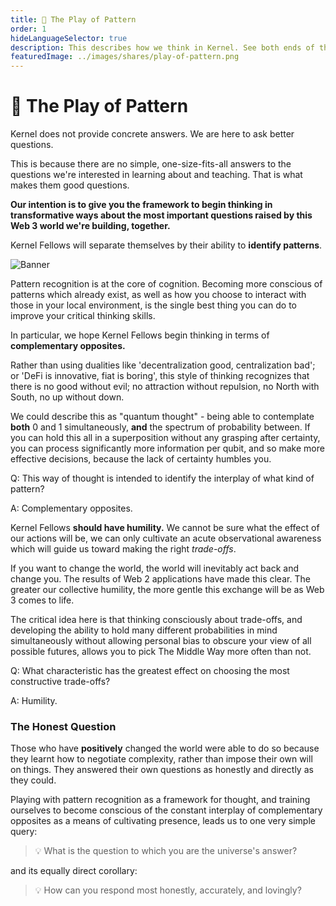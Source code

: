 ```yaml
---
title: 🌈 The Play of Pattern
order: 1
hideLanguageSelector: true
description: This describes how we think in Kernel. See both ends of the spectrum and the infinite possibilities between; be humbled by your inability to know; learn how to make trade-offs consciously.
featuredImage: ../images/shares/play-of-pattern.png
---
```


# 🌈 The Play of Pattern

<StatusBanner warning>

Kernel does not provide concrete answers. We are here to ask better questions.

</StatusBanner>

This is because there are no simple, one-size-fits-all answers to the questions we're interested in learning about and teaching. That is what makes them good questions.

**Our intention is to give you the framework to begin thinking in transformative ways about the most important questions raised by this Web 3 world we're building, together.**

Kernel Fellows will separate themselves by their ability to **identify patterns**. 

![Banner](/images/mod0-img/banner.jpg)

Pattern recognition is at the core of cognition. Becoming more conscious of patterns which already exist, as well as how you choose to interact with those in your local environment, is the single best thing you can do to improve your critical thinking skills.

In particular, we hope Kernel Fellows begin thinking in terms of **complementary opposites.**  

Rather than using dualities like 'decentralization good, centralization bad'; or 'DeFi is innovative, fiat is boring', this style of thinking recognizes that there is no good without evil; no attraction without repulsion, no North with South, no up without down. 

We could describe this as "quantum thought" - being able to contemplate **both** 0 and 1 simultaneously, **and** the spectrum of probability between. If you can hold this all in a superposition without any grasping after certainty, you can process significantly more information per qubit, and so make more effective decisions, because the lack of certainty humbles you. 

<Flash>

<Card>

Q: This way of thought is intended to identify the interplay of what kind of pattern?

A: Complementary opposites.

</Card>

</Flash>

Kernel Fellows **should have humility.** We cannot be sure what the effect of our actions will be, we can only cultivate an acute observational awareness which will guide us toward making the right *trade-offs*. 

If you want to change the world, the world will inevitably act back and change you. The results of Web 2 applications have made this clear. The greater our collective humility, the more gentle this exchange will be as Web 3 comes to life.

The critical idea here is that thinking consciously about trade-offs, and developing the ability to hold many different probabilities in mind simultaneously without allowing personal bias to obscure your view of all possible futures, allows you to pick The Middle Way more often than not. 

<Flash>

<Card>

Q: What characteristic has the greatest effect on choosing the most constructive trade-offs?

A: Humility.

</Card>

</Flash>


### The Honest Question

Those who have **positively** changed the world were able to do so because they learnt how to negotiate complexity, rather than impose their own will on things. They answered their own questions as honestly and directly as they could.

Playing with pattern recognition as a framework for thought, and training ourselves to become conscious of the constant interplay of complementary opposites as a means of cultivating  presence, leads us to one very simple query:

> 💡 What is the question to which you are the universe's answer?


and its equally direct corollary:

> 💡 How can you respond most honestly, accurately, and lovingly?
